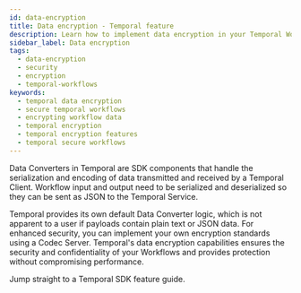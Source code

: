 ```yaml
---
id: data-encryption
title: Data encryption - Temporal feature
description: Learn how to implement data encryption in your Temporal Workflows to ensure the security and confidentiality of your data.
sidebar_label: Data encryption
tags:
  - data-encryption
  - security
  - encryption
  - temporal-workflows
keywords:
  - temporal data encryption
  - secure temporal workflows
  - encrypting workflow data
  - temporal encryption 
  - temporal encryption features
  - temporal secure workflows
---
```



Data Converters in Temporal are SDK components that handle the serialization and encoding of data transmitted and received by a Temporal Client.
Workflow input and output need to be serialized and deserialized so they can be sent as JSON to the Temporal Service.

Temporal provides its own default Data Converter logic, which is not apparent to a user if payloads contain plain text or JSON data.
For enhanced security, you can implement your own encryption standards using a Codec Server.
Temporal's data encryption capabilities ensures the security and confidentiality of your Workflows and provides protection without compromising performance.

Jump straight to a Temporal SDK feature guide.

<RelatedReadContainer>
    <RelatedReadItem path="/develop/go/converters-and-encryption" text="Data Encryption using the Go SDK" archetype="feature-guide" />
    <RelatedReadItem path="/develop/java/converters-and-encryption" text="Data Encryption using the Java SDK" archetype="feature-guide" />
    <RelatedReadItem path="/develop/python/converters-and-encryption" text="Data Encryption using the Python SDK" archetype="feature-guide" />
    <RelatedReadItem path="/develop/typescript/converters-and-encryption" text="Data Encryption using the TypeScript SDK" archetype="feature-guide" />
    <RelatedReadItem path="/develop/dotnet/converters-and-encryption" text="Data Encryption using the .NET SDK" archetype="feature-guide" />
</RelatedReadContainer>
